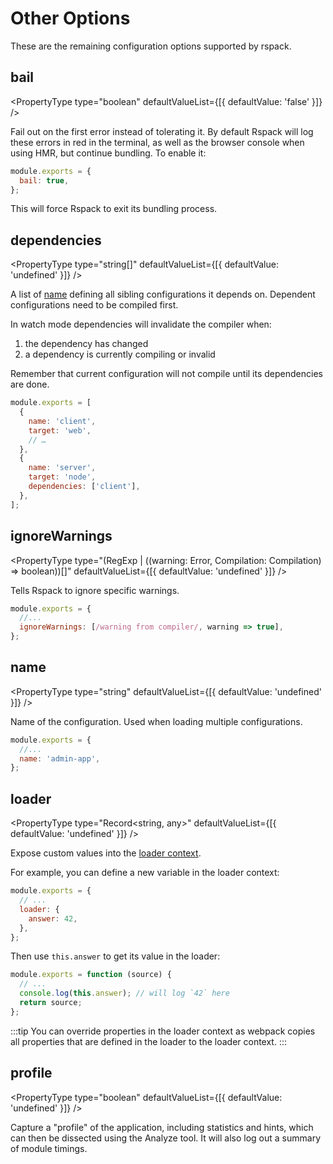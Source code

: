 
<WebpackLicense from="https://webpack.js.org/configuration/other-options/" />

# Other Options

These are the remaining configuration options supported by rspack.

## bail

<ApiMeta addedVersion="0.4.5" />

<PropertyType type="boolean" defaultValueList={[{ defaultValue: 'false' }]} />

Fail out on the first error instead of tolerating it. By default Rspack will log these errors in red in the terminal, as well as the browser console when using HMR, but continue bundling.
To enable it:

```js title="rspack.config.js"
module.exports = {
  bail: true,
};
```

This will force Rspack to exit its bundling process.

## dependencies

<PropertyType
  type="string[]"
  defaultValueList={[{ defaultValue: 'undefined' }]}
/>

A list of [name](#name) defining all sibling configurations it depends on. Dependent configurations need to be compiled first.

In watch mode dependencies will invalidate the compiler when:

1. the dependency has changed
2. a dependency is currently compiling or invalid

Remember that current configuration will not compile until its dependencies are done.

```js title="rspack.config.js"
module.exports = [
  {
    name: 'client',
    target: 'web',
    // …
  },
  {
    name: 'server',
    target: 'node',
    dependencies: ['client'],
  },
];
```

## ignoreWarnings

<PropertyType
  type="(RegExp | ((warning: Error, Compilation: Compilation) => boolean))[]"
  defaultValueList={[{ defaultValue: 'undefined' }]}
/>

Tells Rspack to ignore specific warnings.

```js title="rspack.config.js"
module.exports = {
  //...
  ignoreWarnings: [/warning from compiler/, warning => true],
};
```

## name

<PropertyType
  type="string"
  defaultValueList={[{ defaultValue: 'undefined' }]}
/>

Name of the configuration. Used when loading multiple configurations.

```js title="rspack.config.js"
module.exports = {
  //...
  name: 'admin-app',
};
```

## loader

<PropertyType
  type="Record<string, any>"
  defaultValueList={[{ defaultValue: 'undefined' }]}
/>

Expose custom values into the [loader context](/api/loader-api/context).

For example, you can define a new variable in the loader context:

```js title=rspack.config.js
module.exports = {
  // ...
  loader: {
    answer: 42,
  },
};
```

Then use `this.answer` to get its value in the loader:

```js title=custom-loader.js
module.exports = function (source) {
  // ...
  console.log(this.answer); // will log `42` here
  return source;
};
```

:::tip
You can override properties in the loader context as webpack copies all properties that are defined in the loader to the loader context.
:::

## profile

<PropertyType
  type="boolean"
  defaultValueList={[{ defaultValue: 'undefined' }]}
/>

Capture a "profile" of the application, including statistics and hints, which can then be dissected using the Analyze tool. It will also log out a summary of module timings.
